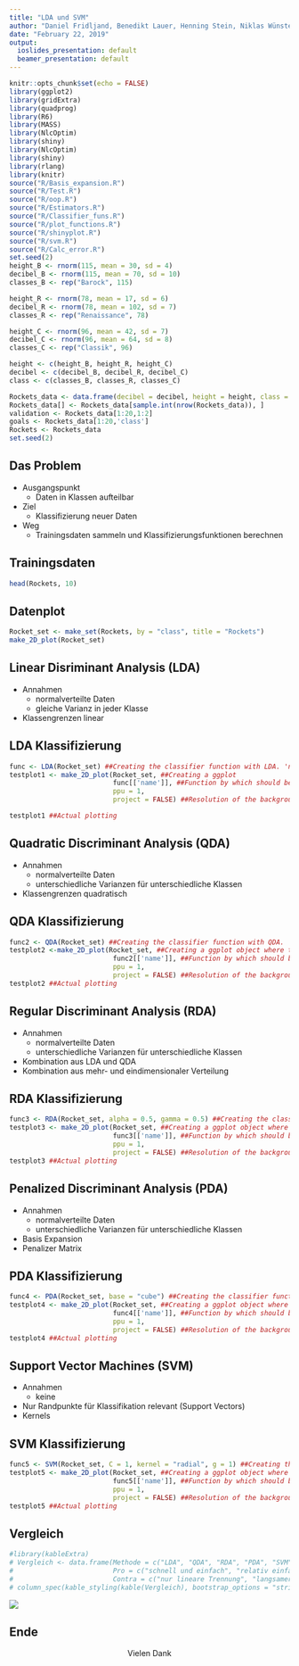 ```yaml
---
title: "LDA und SVM"
author: "Daniel Fridljand, Benedikt Lauer, Henning Stein, Niklas Wünstel"
date: "February 22, 2019"
output:
  ioslides_presentation: default
  beamer_presentation: default
---
```


```r
knitr::opts_chunk$set(echo = FALSE)
library(ggplot2)
library(gridExtra)
library(quadprog)
library(R6)
library(MASS)
library(NlcOptim)
library(shiny)
library(NlcOptim)
library(shiny)
library(rlang)
library(knitr)
source("R/Basis_expansion.R")
source("R/Test.R")
source("R/oop.R")
source("R/Estimators.R")
source("R/Classifier_funs.R")
source("R/plot_functions.R")
source("R/shinyplot.R")
source("R/svm.R")
source("R/Calc_error.R")
set.seed(2)
height_B <- rnorm(115, mean = 30, sd = 4)
decibel_B <- rnorm(115, mean = 70, sd = 10)
classes_B <- rep("Barock", 115)

height_R <- rnorm(78, mean = 17, sd = 6)
decibel_R <- rnorm(78, mean = 102, sd = 7)
classes_R <- rep("Renaissance", 78)

height_C <- rnorm(96, mean = 42, sd = 7)
decibel_C <- rnorm(96, mean = 64, sd = 8)
classes_C <- rep("Classik", 96)

height <- c(height_B, height_R, height_C)
decibel <- c(decibel_B, decibel_R, decibel_C)
class <- c(classes_B, classes_R, classes_C)

Rockets_data <- data.frame(decibel = decibel, height = height, class = class)
Rockets_data[] <- Rockets_data[sample.int(nrow(Rockets_data)), ]
validation <- Rockets_data[1:20,1:2]
goals <- Rockets_data[1:20,'class']
Rockets <- Rockets_data
set.seed(2)
```

## Das Problem

- Ausgangspunkt
    - Daten in Klassen aufteilbar 

- Ziel
    - Klassifizierung neuer Daten <!-- automatisch -->
    
- Weg 
    - Trainingsdaten sammeln und Klassifizierungsfunktionen berechnen

## Trainingsdaten

```r
head(Rockets, 10)
```

## Datenplot

```r

Rocket_set <- make_set(Rockets, by = "class", title = "Rockets")
make_2D_plot(Rocket_set)
```

## Linear Disriminant Analysis (LDA)

- Annahmen
    - normalverteilte Daten
    - gleiche Varianz in jeder Klasse

- Klassengrenzen linear

## LDA Klassifizierung

```r
func <- LDA(Rocket_set) ##Creating the classifier function with LDA. 'name' is the slot in which the function is in
testplot1 <- make_2D_plot(Rocket_set, ##Creating a ggplot
                          func[['name']], ##Function by which should be classified
                          ppu = 1,
                          project = FALSE) ##Resolution of the background

testplot1 ##Actual plotting
```

## Quadratic Discriminant Analysis (QDA)

- Annahmen
    - normalverteilte Daten
    - unterschiedliche Varianzen für unterschiedliche Klassen
    
- Klassengrenzen quadratisch

## QDA Klassifizierung

```r
func2 <- QDA(Rocket_set) ##Creating the classifier function with QDA. 'name' is the slot in which the function is in
testplot2 <-make_2D_plot(Rocket_set, ##Creating a ggplot object where the classification image is saved in
                          func2[['name']], ##Function by which should be classified
                          ppu = 1,
                          project = FALSE) ##Resolution of the background
testplot2 ##Actual plotting
```

## Regular Discriminant Analysis (RDA)

- Annahmen
    - normalverteilte Daten
    - unterschiedliche Varianzen für unterschiedliche Klassen
    
- Kombination aus LDA und QDA <!-- alpha -->
- Kombination aus mehr- und eindimensionaler Verteilung <!-- gamma -->

## RDA Klassifizierung

```r
func3 <- RDA(Rocket_set, alpha = 0.5, gamma = 0.5) ##Creating the classifier function with RDA. 'name' is the slot in which the function is in
testplot3 <- make_2D_plot(Rocket_set, ##Creating a ggplot object where the classification image is saved in
                          func3[['name']], ##Function by which should be classified
                          ppu = 1,
                          project = FALSE) ##Resolution of the background
testplot3 ##Actual plotting
```

## Penalized Discriminant Analysis (PDA)

- Annahmen
    - normalverteilte Daten
    - unterschiedliche Varianzen für unterschiedliche Klassen
    
- Basis Expansion
- Penalizer Matrix <!-- Matrix, die auf die Kovarianz addiert wird um bestimmte Koordinaten weniger oder mehr zu berücksichtigen (kleines
                        Vielfaches der Einheitsmatrix oder Cross - validation) -->

## PDA Klassifizierung

```r
func4 <- PDA(Rocket_set, base = "cube") ##Creating the classifier function with PDA. 'name' is the slot in which the function is in
testplot4 <- make_2D_plot(Rocket_set, ##Creating a ggplot object where the classification image is saved in
                          func4[['name']], ##Function by which should be classified
                          ppu = 1,
                          project = FALSE) ##Resolution of the background
testplot4 ##Actual plotting
```

## Support Vector Machines (SVM)

- Annahmen
    - keine
    
- Nur Randpunkte für Klassifikation relevant (Support Vectors) <!-- C = Angabe über Genauigkeit der Klassifikation (je größer desto genauer) -->
- Kernels <!-- klügere Art der Basisexpansion, betrachte Daten in Höherdimensionalen Raum, wo Trennungen einfacher sind -->  

## SVM Klassifizierung

```r
func5 <- SVM(Rocket_set, C = 1, kernel = "radial", g = 1) ##Creating the classifier function with SVM. 'name' is the slot in which the function is in
testplot5 <- make_2D_plot(Rocket_set, ##Creating a ggplot object where the classification image is saved in
                          func5[['name']], ##Function by which should be classified
                          ppu = 1,
                          project = FALSE) ##Resolution of the background
testplot5 ##Actual plotting
```

## Vergleich

```r
#library(kableExtra)
# Vergleich <- data.frame(Methode = c("LDA", "QDA", "RDA", "PDA", "SVM"),
#                         Pro = c("schnell und einfach", "relativ einfach mit wenigen Annahmen", "bestes aus LDA und QDA", "gut für korrellierte   Daten", "keine Ahnnahmen und sehr genau"),
#                         Contra = c("nur lineare Trennung", "langsamer als LDA bei marginaler Verbesserung", "aufwendiges Parametertuning", "viel Wissen über Daten notwendig", "Overfitting und lange Berechnung"))
# column_spec(kable_styling(kable(Vergleich), bootstrap_options = "striped", position = "left"), 1:3, border_right = TRUE, border_left = TRUE)
```
![](Pro_con.png)

## Ende
<center>
Vielen Dank
</center>